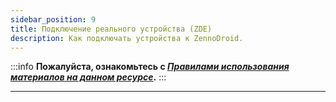 ```yaml
---
sidebar_position: 9
title: Подключение реального устройства (ZDE)
description: Как подключать устройства к ZennoDroid.
---
```


:::info **Пожалуйста, ознакомьтесь с [*Правилами использования материалов на данном ресурсе*](../../Disclaimer).**
:::
_______________________________________________


<Redirect to="/docs/Enterprise/Connection" />